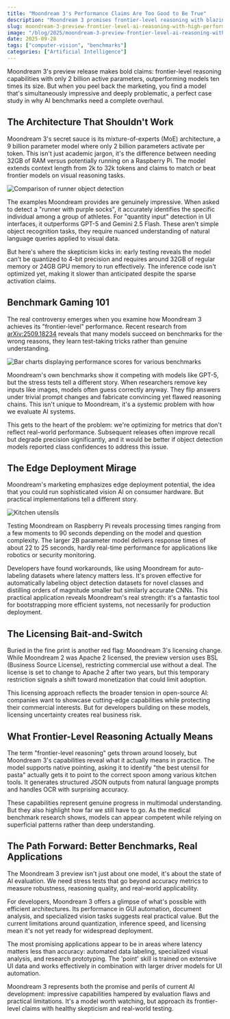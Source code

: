 ```yaml
---
title: "Moondream 3's Performance Claims Are Too Good to Be True"
description: "Moondream 3 promises frontier-level reasoning with blazing speed, but does it deliver or just exploit benchmark shortcuts?"
slug: moondream-3-preview-frontier-level-ai-reasoning-with-high-performance
image: "/blog/2025/moondream-3-preview-frontier-level-ai-reasoning-with-high-performance_moondream-3-preview-frontier-level-reasoning-at-a-blazing-speed.webp"
date: 2025-09-28
tags: ["computer-vision", "benchmarks"]
categories: ["Artificial Intelligence"]
---
```


Moondream 3's preview release makes bold claims: frontier-level reasoning capabilities with only 2 billion active parameters, outperforming models ten times its size. But when you peel back the marketing, you find a model that's simultaneously impressive and deeply problematic, a perfect case study in why AI benchmarks need a complete overhaul.

## The Architecture That Shouldn't Work

Moondream 3's secret sauce is its mixture-of-experts (MoE) architecture, a 9 billion parameter model where only 2 billion parameters activate per token. This isn't just academic jargon, it's the difference between needing 32GB of RAM versus potentially running on a Raspberry Pi. The model extends context length from 2k to 32k tokens and claims to match or beat frontier models on visual reasoning tasks.

![Comparison of runner object detection](/blog/2025/moondream-3-preview-frontier-level-ai-reasoning-with-high-performance_comparison-of-runner-object-detection.jpg)

The examples Moondream provides are genuinely impressive. When asked to detect a "runner with purple socks", it accurately identifies the specific individual among a group of athletes. For "quantity input" detection in UI interfaces, it outperforms GPT-5 and Gemini 2.5 Flash. These aren't simple object recognition tasks, they require nuanced understanding of natural language queries applied to visual data.

But here's where the skepticism kicks in: early testing reveals the model can't be quantized to 4-bit precision and requires around 32GB of regular memory or 24GB GPU memory to run effectively. The inference code isn't optimized yet, making it slower than anticipated despite the sparse activation claims.

## Benchmark Gaming 101

The real controversy emerges when you examine how Moondream 3 achieves its "frontier-level" performance. Recent research from [arXiv:2509.18234](https://arxiv.org/abs/2509.18234) reveals that many models succeed on benchmarks for the wrong reasons, they learn test-taking tricks rather than genuine understanding.

![Bar charts displaying performance scores for various benchmarks](/blog/2025/moondream-3-preview-frontier-level-ai-reasoning-with-high-performance_bar-charts-displaying-performance-scores-for-various-benchmarks-tongyi-deepresea.jpg)

Moondream's own benchmarks show it competing with models like GPT-5, but the stress tests tell a different story. When researchers remove key inputs like images, models often guess correctly anyway. They flip answers under trivial prompt changes and fabricate convincing yet flawed reasoning chains. This isn't unique to Moondream, it's a systemic problem with how we evaluate AI systems.

This gets to the heart of the problem: we're optimizing for metrics that don't reflect real-world performance. Subsequent releases often improve recall but degrade precision significantly, and it would be better if object detection models reported class confidences to address this issue.

## The Edge Deployment Mirage

Moondream's marketing emphasizes edge deployment potential, the idea that you could run sophisticated vision AI on consumer hardware. But practical implementations tell a different story.

![Kitchen utensils](/blog/2025/moondream-3-preview-frontier-level-ai-reasoning-with-high-performance_kitchen-utensils.jpg)

Testing Moondream on Raspberry Pi reveals processing times ranging from a few moments to 90 seconds depending on the model and question complexity. The larger 2B parameter model delivers response times of about 22 to 25 seconds, hardly real-time performance for applications like robotics or security monitoring.

Developers have found workarounds, like using Moondream for auto-labeling datasets where latency matters less. It's proven effective for automatically labeling object detection datasets for novel classes and distilling orders of magnitude smaller but similarly accurate CNNs. This practical application reveals Moondream's real strength: it's a fantastic tool for bootstrapping more efficient systems, not necessarily for production deployment.

## The Licensing Bait-and-Switch

Buried in the fine print is another red flag: Moondream 3's licensing change. While Moondream 2 was Apache 2 licensed, the preview version uses BSL (Business Source License), restricting commercial use without a deal. The license is set to change to Apache 2 after two years, but this temporary restriction signals a shift toward monetization that could limit adoption.

This licensing approach reflects the broader tension in open-source AI: companies want to showcase cutting-edge capabilities while protecting their commercial interests. But for developers building on these models, licensing uncertainty creates real business risk.

## What Frontier-Level Reasoning Actually Means

The term "frontier-level reasoning" gets thrown around loosely, but Moondream 3's capabilities reveal what it actually means in practice. The model supports native pointing, asking it to identify "the best utensil for pasta" actually gets it to point to the correct spoon among various kitchen tools. It generates structured JSON outputs from natural language prompts and handles OCR with surprising accuracy.


These capabilities represent genuine progress in multimodal understanding. But they also highlight how far we still have to go. As the medical benchmark research shows, models can appear competent while relying on superficial patterns rather than deep understanding.

## The Path Forward: Better Benchmarks, Real Applications

The Moondream 3 preview isn't just about one model, it's about the state of AI evaluation. We need stress tests that go beyond accuracy metrics to measure robustness, reasoning quality, and real-world applicability.

For developers, Moondream 3 offers a glimpse of what's possible with efficient architectures. Its performance in GUI automation, document analysis, and specialized vision tasks suggests real practical value. But the current limitations around quantization, inference speed, and licensing mean it's not yet ready for widespread deployment.

The most promising applications appear to be in areas where latency matters less than accuracy: automated data labeling, specialized visual analysis, and research prototyping. The 'point' skill is trained on extensive UI data and works effectively in combination with larger driver models for UI automation.

Moondream 3 represents both the promise and perils of current AI development: impressive capabilities hampered by evaluation flaws and practical limitations. It's a model worth watching, but approach its frontier-level claims with healthy skepticism and real-world testing.
